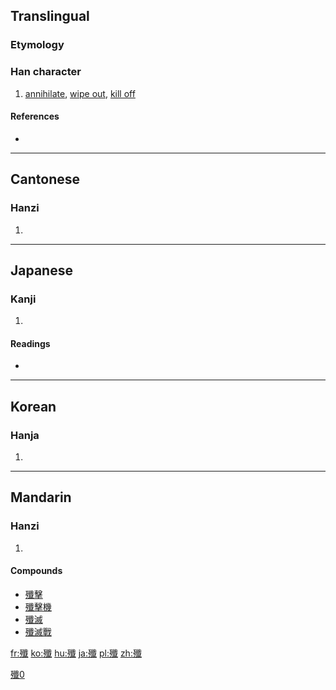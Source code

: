 {{also|歼|殱}}
==Translingual==

===Etymology===
{{Han compound|歹|韱|c1=s|c2=p|ls=psc}}

[[Category:CJKV characters simplified differently in Japan and China|殲0]]

===Han character===
{{Han char|rn=78|rad=歹|as=17|sn=21|four=1325<sub>0</sub>|canj=一弓人戈一 (MNOIM)|ids=⿰[[歹]][[韱]]}}

# [[annihilate]], [[wipe out]], [[kill off]]

====References====
* {{Han ref|kx=0584.110|dkj=16608|dj=0977.010|hdz=21396.100|uh=6BB2|ud=27570|bh=C4E8|bd=50408}}

----

==Cantonese==

===Hanzi===
{{yue-hanzi|jyut=cim1|y=chim1|sim=歼}}

# {{defn|lang=yue|sort=歹17}}

----

==Japanese==

===Kanji===
{{ja-kanji|grade=|rs=歹17}}

# {{defn|lang=ja|sort=歹17}}

====Readings====
* {{ja-readings|on=[[せん]] (sen)|kun=[[つくす]] (tsukusu), [[ほろぼす]] (horobosu)}}

----

==Korean==

===Hanja===
{{ko-hanja|hangeul=섬|eumhun=|rv=seom|mr=sŏm|y=sem}}

# {{defn|lang=ko|sort=歹17}}

----

==Mandarin==

===Hanzi===
{{cmn-hanzi|sim=歼|pin=[[jiān]] ([[jian1]])|wg=chien<sup>1</sup>}}

# {{defn|lang=cmn|sort=歹17}}

====Compounds====
* [[殲擊]]
* [[殲擊機]]
* [[殲滅]]
* [[殲滅戰]]

[[fr:殲]]
[[ko:殲]]
[[hu:殲]]
[[ja:殲]]
[[pl:殲]]
[[zh:殲]]